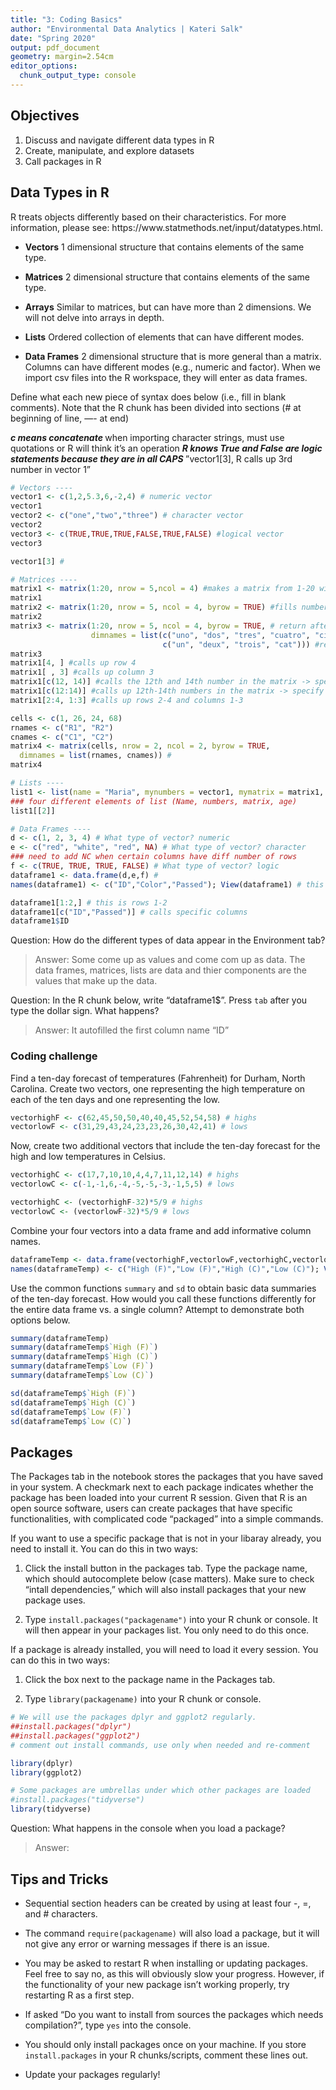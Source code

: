 ```yaml
---
title: "3: Coding Basics"
author: "Environmental Data Analytics | Kateri Salk"
date: "Spring 2020"
output: pdf_document
geometry: margin=2.54cm
editor_options: 
  chunk_output_type: console
---
```


## Objectives
1. Discuss and navigate different data types in R
2. Create, manipulate, and explore datasets
3. Call packages in R

## Data Types in R
R treats objects differently based on their characteristics. For more information, please see: https://www.statmethods.net/input/datatypes.html. 

* **Vectors** 1 dimensional structure that contains elements of the same type.

* **Matrices** 2 dimensional structure that contains elements of the same type.

* **Arrays** Similar to matrices, but can have more than 2 dimensions. We will not delve into arrays in depth.

* **Lists** Ordered collection of elements that can have different modes.

* **Data Frames** 2 dimensional structure that is more general than a matrix. Columns can have different modes (e.g., numeric and factor). When we import csv files into the R workspace, they will enter as data frames.

Define what each new piece of syntax does below (i.e., fill in blank comments). Note that the R chunk has been divided into sections (# at beginning of line, ---- at end)

***c means concatenate 
***when importing character strings, must use quotations or R will think it's an operation 
***R knows True and False are logic statements because they are in all CAPS
***"vector1[3], R calls up 3rd number in vector 1"
```r
# Vectors ----
vector1 <- c(1,2,5.3,6,-2,4) # numeric vector
vector1
vector2 <- c("one","two","three") # character vector
vector2
vector3 <- c(TRUE,TRUE,TRUE,FALSE,TRUE,FALSE) #logical vector
vector3

vector1[3] # 

# Matrices ----
matrix1 <- matrix(1:20, nrow = 5,ncol = 4) #makes a matrix from 1-20 with 5 rows and 4 columns  
matrix1
matrix2 <- matrix(1:20, nrow = 5, ncol = 4, byrow = TRUE) #fills numbers by row, not by column 
matrix2
matrix3 <- matrix(1:20, nrow = 5, ncol = 4, byrow = TRUE, # return after comma continues the line
                  dimnames = list(c("uno", "dos", "tres", "cuatro", "cinco"), 
                                  c("un", "deux", "trois", "cat"))) #renames columns and row headings
matrix3
matrix1[4, ] #calls up row 4
matrix1[ , 3] #calls up column 3
matrix1[c(12, 14)] #calls the 12th and 14th number in the matrix -> specify specific objects within matrix 
matrix1[c(12:14)] #calls up 12th-14th numbers in the matrix -> specify specific objects within matrix 
matrix1[2:4, 1:3] #calls up rows 2-4 and columns 1-3

cells <- c(1, 26, 24, 68)
rnames <- c("R1", "R2")
cnames <- c("C1", "C2") 
matrix4 <- matrix(cells, nrow = 2, ncol = 2, byrow = TRUE,
  dimnames = list(rnames, cnames)) # 
matrix4

# Lists ---- 
list1 <- list(name = "Maria", mynumbers = vector1, mymatrix = matrix1, age = 5.3); list1 
### four different elements of list (Name, numbers, matrix, age)
list1[[2]]

# Data Frames ---- 
d <- c(1, 2, 3, 4) # What type of vector? numeric
e <- c("red", "white", "red", NA) # What type of vector? character
### need to add NC when certain columns have diff number of rows
f <- c(TRUE, TRUE, TRUE, FALSE) # What type of vector? logic
dataframe1 <- data.frame(d,e,f) #
names(dataframe1) <- c("ID","Color","Passed"); View(dataframe1) # this is how we name the three different columns

dataframe1[1:2,] # this is rows 1-2
dataframe1[c("ID","Passed")] # calls specific columns 
dataframe1$ID

```
Question: How do the different types of data appear in the Environment tab?

> Answer: Some come up as values and come com up as data. The data frames, matrices, lists are data and thier components are the values that make up the data. 

Question: In the R chunk below, write "dataframe1$". Press `tab` after you type the dollar sign. What happens?

> Answer: It autofilled the first column name "ID"

### Coding challenge

Find a ten-day forecast of temperatures (Fahrenheit) for Durham, North Carolina. Create two vectors, one representing the high temperature on each of the ten days and one representing the low.

```r
vectorhighF <- c(62,45,50,50,40,40,45,52,54,58) # highs
vectorlowF <- c(31,29,43,24,23,23,26,30,42,41) # lows
```

Now, create two additional vectors that include the ten-day forecast for the high and low temperatures in Celsius.

```r
vectorhighC <- c(17,7,10,10,4,4,7,11,12,14) # highs
vectorlowC <- c(-1,-1,6,-4,-5,-5,-3,-1,5,5) # lows

vectorhighC <- (vectorhighF-32)*5/9 # highs
vectorlowC <- (vectorlowF-32)*5/9 # lows
```

Combine your four vectors into a data frame and add informative column names.

```r
dataframeTemp <- data.frame(vectorhighF,vectorlowF,vectorhighC,vectorlowC)
names(dataframeTemp) <- c("High (F)","Low (F)","High (C)","Low (C)"); View(dataframeTemp)

```

Use the common functions `summary` and `sd` to obtain basic data summaries of the ten-day forecast. How would you call these functions differently for the entire data frame vs. a single column? Attempt to demonstrate both options below.

```r
summary(dataframeTemp)
summary(dataframeTemp$`High (F)`)
summary(dataframeTemp$`High (C)`)
summary(dataframeTemp$`Low (F)`)
summary(dataframeTemp$`Low (C)`)

sd(dataframeTemp$`High (F)`)
sd(dataframeTemp$`High (C)`)
sd(dataframeTemp$`Low (F)`)
sd(dataframeTemp$`Low (C)`)
```


## Packages

The Packages tab in the notebook stores the packages that you have saved in your system. A checkmark next to each package indicates whether the package has been loaded into your current R session. Given that R is an open source software, users can create packages that have specific functionalities, with complicated code "packaged" into a simple commands.

If you want to use a specific package that is not in your libaray already, you need to install it. You can do this in two ways: 

1. Click the install button in the packages tab. Type the package name, which should autocomplete below (case matters). Make sure to check "intall dependencies," which will also install packages that your new package uses. 

2. Type `install.packages("packagename")` into your R chunk or console. It will then appear in your packages list. You only need to do this once. 

If a package is already installed, you will need to load it every session. You can do this in two ways: 

1. Click the box next to the package name in the Packages tab. 

2. Type `library(packagename)` into your R chunk or console.


```r
# We will use the packages dplyr and ggplot2 regularly. 
##install.packages("dplyr") 
##install.packages("ggplot2")
# comment out install commands, use only when needed and re-comment

library(dplyr)
library(ggplot2)

# Some packages are umbrellas under which other packages are loaded
#install.packages("tidyverse")
library(tidyverse)
```

Question: What happens in the console when you load a package?

> Answer: 


## Tips and Tricks

* Sequential section headers can be created by using at least four -, =, and # characters.

* The command `require(packagename)` will also load a package, but it will not give any error or warning messages if there is an issue.

* You may be asked to restart R when installing or updating packages. Feel free to say no, as this will obviously slow your progress. However, if the functionality of your new package isn't working properly, try restarting R as a first step. 

* If asked "Do you want to install from sources the packages which needs compilation?", type `yes` into the console. 

* You should only install packages once on your machine. If you store `install.packages` in your R chunks/scripts, comment these lines out. 

* Update your packages regularly! 